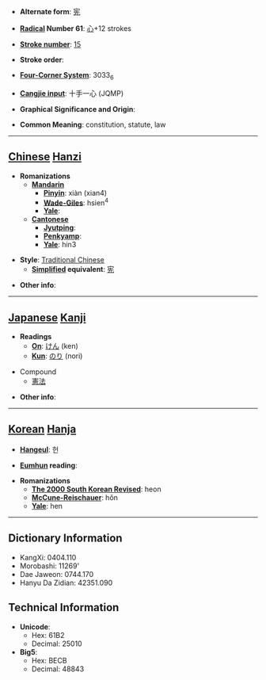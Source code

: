 * '''Alternate form''': [[宪]]

* '''[[Wiktionary:Chinese radical index| Radical]] Number 61''': [[Wiktionary:Chinese radical index 心|心]]+12 strokes

* '''[[Wiktionary:Chinese total strokes index|Stroke number]]''': [[Wiktionary:Chinese total strokes index 15|15]]

* '''Stroke order''': 

* '''[[Wiktionary:Chinese four corner index|Four-Corner System]]''': 3033<sub>6</sub>

* '''[[Wiktionary:Chinese Cangjie index|Cangjie input]]''': 十手一心 (JQMP)

* '''Graphical Significance and Origin''': 

* '''Common Meaning''': constitution, statute, law

----

== [[Chinese]] [[Hanzi]] ==

* '''Romanizations'''
** '''[[Mandarin]]'''
*** '''[[Pinyin]]''': xiàn (xian4)
*** '''[[Wade-Giles]]''': hsien<sup>4</sup>
*** '''[[Yale]]''': 
** '''[[Cantonese]]'''
*** '''[[Jyutping]]''':
*** '''[[Penkyamp]]''': 
*** '''[[Yale]]''': hin3

* '''Style''': [[Traditional Chinese]] 
** '''[[Simplified Chinese|Simplified]] equivalent''': [[宪]]

* '''Other info''': 

----

== [[Japanese]] [[Kanji]] ==

* '''Readings'''
** '''[[On]]''': [[けん]] (ken)
** '''[[Kun]]''': [[のり]] (nori)

* Compound
**[[憲法]]

* '''Other info''':  

----

== [[Korean]] [[Hanja]] ==

* '''[[Hangeul]]''': 헌

* '''[[Eumhun]] reading''': 

* '''Romanizations'''
** '''[[The 2000 South Korean Revised Romanization|The 2000 South Korean Revised]]''': heon
** '''[[McCune-Reischauer]]''': hŏn
** '''[[Yale]]''': hen

----

== Dictionary Information ==

* KangXi: 0404.110
* Morobashi: 11269'
* Dae Jaweon: 0744.170
* Hanyu Da Zidian: 42351.090

== Technical Information ==

* '''Unicode''':
** Hex: 61B2
** Decimal: 25010
* '''Big5''':
** Hex: BECB
** Decimal: 48843
